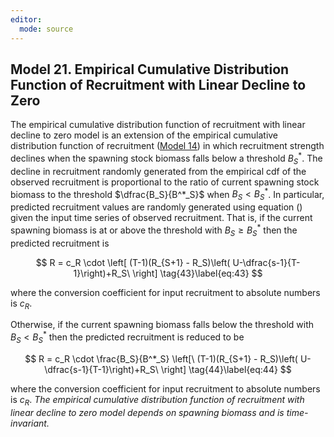 ```yaml
---
editor: 
  mode: source
---
```


## Model 21. Empirical Cumulative Distribution Function of Recruitment with Linear Decline to Zero {.unnumbered}

The empirical cumulative distribution function of recruitment with linear decline to zero model is an extension of the empirical cumulative distribution function of recruitment ([Model 14](#model-14.-empirical-cumulative-distribution-function-of-recruitment)) in which recruitment strength declines when the spawning stock biomass falls below a threshold $B^*_S$. The decline in recruitment randomly generated from the empirical cdf of the observed recruitment is proportional to the ratio of current spawning stock biomass to the threshold $\dfrac{B_S}{B^*_S}$ when $B_S < B^*_S$. In particular, predicted recruitment values are randomly generated using equation (\ref{eq:37}) given the input time series of observed recruitment. That is, if the current spawning biomass is at or above the threshold with $B_S \ge B^*_S$ then the predicted recruitment is

$$
R = c_R \cdot \left[ (T-1)(R_{S+1} - R_S)\left( U-\dfrac{s-1}{T-1}\right)+R_S\ \right] \tag{43}\label{eq:43}
$$

where the conversion coefficient for input recruitment to absolute numbers is $c_R$.

Otherwise, if the current spawning biomass falls below the threshold with $B_S < B^*_S$ then the predicted recruitment is reduced to be

$$
R = c_R \cdot \frac{B_S}{B^*_S} \left[\ (T-1)(R_{S+1} - R_S)\left( U-\dfrac{s-1}{T-1}\right)+R_S\ \right] \tag{44}\label{eq:44}
$$

where the conversion coefficient for input recruitment to absolute numbers is $c_R$. *The empirical cumulative distribution function of recruitment with linear decline to zero model depends on spawning biomass and is time-invariant.*
